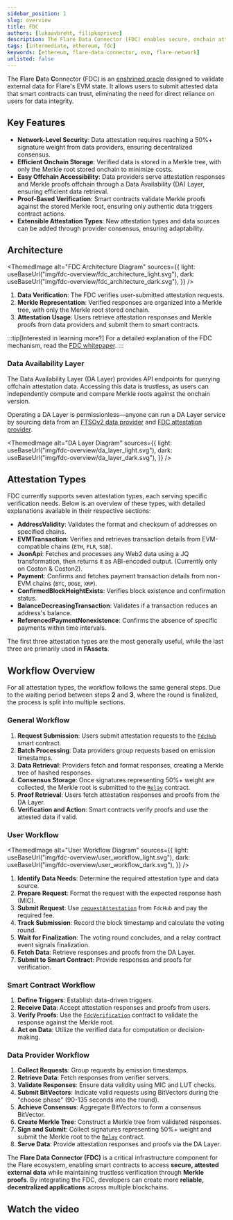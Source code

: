 ```yaml
---
sidebar_position: 1
slug: overview
title: FDC
authors: [lukaavbreht, filipkoprivec]
description: The Flare Data Connector (FDC) enables secure, onchain attestation of external data.
tags: [intermediate, ethereum, fdc]
keywords: [ethereum, flare-data-connector, evm, flare-network]
unlisted: false
---
```



The **F**lare **D**ata **C**onnector (FDC) is an [enshrined oracle](/support/terminology#enshrined-oracle) designed to validate external data for Flare's EVM state.
It allows users to submit attested data that smart contracts can trust, eliminating the need for direct reliance on users for data integrity.

## Key Features

- **Network-Level Security**: Data attestation requires reaching a 50%+ signature weight from data providers, ensuring decentralized consensus.
- **Efficient Onchain Storage**: Verified data is stored in a Merkle tree, with only the Merkle root stored onchain to minimize costs.
- **Easy Offchain Accessibility**: Data providers serve attestation responses and Merkle proofs offchain through a Data Availability (DA) Layer, ensuring efficient data retrieval.
- **Proof-Based Verification**: Smart contracts validate Merkle proofs against the stored Merkle root, ensuring only authentic data triggers contract actions.
- **Extensible Attestation Types**: New attestation types and data sources can be added through provider consensus, ensuring adaptability.

## Architecture

<ThemedImage
  alt="FDC Architecture Diagram"
  sources={{
    light: useBaseUrl("img/fdc-overview/fdc_architecture_light.svg"),
    dark: useBaseUrl("img/fdc-overview/fdc_architecture_dark.svg"),
  }}
/>

1. **Data Verification**: The FDC verifies user-submitted attestation requests.
2. **Merkle Representation**: Verified responses are organized into a Merkle tree, with only the Merkle root stored onchain.
3. **Attestation Usage**: Users retrieve attestation responses and Merkle proofs from data providers and submit them to smart contracts.

:::tip[Interested in learning more?]
For a detailed explanation of the FDC mechanism, read the [FDC whitepaper](/pdf/whitepapers/20240224-FlareDataConnector.pdf).
:::

### Data Availability Layer

The Data Availability Layer (DA Layer) provides API endpoints for querying offchain attestation data.
Accessing this data is trustless, as users can independently compute and compare Merkle roots against the onchain version.

Operating a DA Layer is permissionless—anyone can run a DA Layer service by sourcing data from an [FTSOv2 data provider](/run-node/ftso-data-provider) and [FDC attestation provider](/run-node/fdc-attestation-provider).

<ThemedImage
  alt="DA Layer Diagram"
  sources={{
    light: useBaseUrl("img/fdc-overview/da_layer_light.svg"),
    dark: useBaseUrl("img/fdc-overview/da_layer_dark.svg"),
  }}
/>

## Attestation Types

FDC currently supports seven attestation types, each serving specific verification needs. Below is an overview of these types, with detailed explanations available in their respective sections:

- **AddressValidity**: Validates the format and checksum of addresses on specified chains.
- **EVMTransaction**: Verifies and retrieves transaction details from EVM-compatible chains (`ETH`, `FLR`, `SGB`).
- **JsonApi**: Fetches and processes any Web2 data using a JQ transformation, then returns it as ABI-encoded output. (Currently only on Coston & Coston2).
- **Payment**: Confirms and fetches payment transaction details from non-EVM chains (`BTC`, `DOGE`, `XRP`).
- **ConfirmedBlockHeightExists**: Verifies block existence and confirmation status.
- **BalanceDecreasingTransaction**: Validates if a transaction reduces an address's balance.
- **ReferencedPaymentNonexistence**: Confirms the absence of specific payments within time intervals.

The first three attestation types are the most generally useful, while the last three are primarily used in **FAssets**.

## Workflow Overview

For all attestation types, the workflow follows the same general steps.
Due to the waiting period between steps **2** and **3**, where the round is finalized, the process is split into multiple sections.

### General Workflow

1. **Request Submission**: Users submit attestation requests to the [`FdcHub`](/fdc/reference/IFdcHub) smart contract.
2. **Batch Processing**: Data providers group requests based on emission timestamps.
3. **Data Retrieval**: Providers fetch and format responses, creating a Merkle tree of hashed responses.
4. **Consensus Storage**: Once signatures representing 50%+ weight are collected, the Merkle root is submitted to the [`Relay`](/network/fsp/solidity-reference/IRelay) contract.
5. **Proof Retrieval**: Users fetch attestation responses and proofs from the DA Layer.
6. **Verification and Action**: Smart contracts verify proofs and use the attested data if valid.

### User Workflow

<ThemedImage
  alt="User Workflow Diagram"
  sources={{
    light: useBaseUrl("img/fdc-overview/user_workflow_light.svg"),
    dark: useBaseUrl("img/fdc-overview/user_workflow_dark.svg"),
  }}
/>

1. **Identify Data Needs**: Determine the required attestation type and data source.
2. **Prepare Request**: Format the request with the expected response hash (MIC).
3. **Submit Request**: Use [`requestAttestation`](/fdc/reference/IFdcHub#requestattestation) from `FdcHub` and pay the required fee.
4. **Track Submission**: Record the block timestamp and calculate the voting round.
5. **Wait for Finalization**: The voting round concludes, and a relay contract event signals finalization.
6. **Fetch Data**: Retrieve responses and proofs from the DA Layer.
7. **Submit to Smart Contract**: Provide responses and proofs for verification.

### Smart Contract Workflow

1. **Define Triggers**: Establish data-driven triggers.
2. **Receive Data**: Accept attestation responses and proofs from users.
3. **Verify Proofs**: Use the [`FdcVerification`](/fdc/reference/IFdcVerification) contract to validate the response against the Merkle root.
4. **Act on Data**: Utilize the verified data for computation or decision-making.

### Data Provider Workflow

1. **Collect Requests**: Group requests by emission timestamps.
2. **Retrieve Data**: Fetch responses from verifier servers.
3. **Validate Responses**: Ensure data validity using MIC and LUT checks.
4. **Submit BitVectors**: Indicate valid requests using BitVectors during the "choose phase" (90-135 seconds into the round).
5. **Achieve Consensus**: Aggregate BitVectors to form a consensus BitVector.
6. **Create Merkle Tree**: Construct a Merkle tree from validated responses.
7. **Sign and Submit**: Collect signatures representing 50%+ weight and submit the Merkle root to the [`Relay`](/network/fsp/solidity-reference/IRelay) contract.
8. **Serve Data**: Provide attestation responses and proofs via the DA Layer.

The **Flare Data Connector (FDC)** is a critical infrastructure component for the Flare ecosystem, enabling smart contracts to access **secure, attested external data** while maintaining trustless verification through **Merkle proofs**. By integrating the FDC, developers can create more **reliable, decentralized applications** across multiple blockchains.

## Watch the video

<YoutubeEmbed videoId="4mAT1v8gZMQ?si=w6z6Gw6siCTX3Ntg"></YoutubeEmbed>
